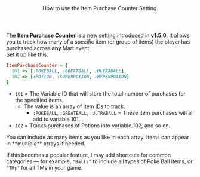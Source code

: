 <Header title="Item Purchase Counter (new v1.5.0)">
  How to use the Item Purchase Counter Setting.
</Header>

The **Item Purchase Counter** is a new setting introduced in **v1.5.0**. It allows you to track how many of a specific item (or group of items) the player has purchased across **any** Mart event.
<br/>
Set it up like this:

```ruby
ItemPurchaseCounter = {
  101 => [:POKEBALL, :GREATBALL, :ULTRABALL],
  102 => [:POTION, :SUPERPOTION, :HYPERPOTION]
}
```

- `101` = The Variable ID that will store the total number of purchases for the specified items.
  - The value is an array of item IDs to track.
    - `:POKEBALL`, `:GREATBALL`, `:ULTRABALL` = These item purchases will all add to variable 101.
- `102` = Tracks purchases of Potions into variable 102, and so on.

<Callout type="hint">
  You can include as many items as you like in each array. Items can appear in **multiple** arrays if needed.
</Callout>

If this becomes a popular feature, I may add shortcuts for common categories — for example, `"Balls"` to include all types of Poke Ball items, or `"TMs"` for all TMs in your game.